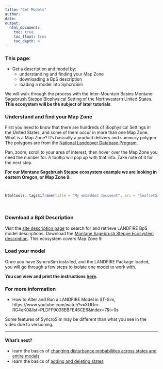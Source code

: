 ```yaml
---
title: "Get Models"
author: 
date:
output:
  html_document:
    toc: true
    toc_float: true
    toc_depth: 4
---
```

### This page:
* Get a description and model by:
    + understanding and finding your Map Zone
    + downloading a BpS description
    + loading a model into SyncroSim
    
We will walk through the process with the Inter-Mountain Basins Montane Sagebrush Steppe Biophysical Setting of the Northwestern United States.  **This ecosystem will be the subject of later tutorials**. 


### Understand and find your Map Zone

First you need to know that there are hundreds of Biophysical Settings in the United States, and some of them occur in more than one Map Zone. What is a Map Zone? It's basically a product delivery and summary polygon. The polygons are from the [National Landcover Database Program](see https://www.mrlc.gov/national-land-cover-database-nlcd-2016).  

Pan, zoom, scroll to your area of interest, then hover over the Map Zone you need the number for. A tooltip will pop up with that info. Take note of it for the next step. 

**For our Montane Sagebrush Steppe ecosystem example we are looking in eastern Oregon, or Map Zone 9.**

<br>

```r
htmltools::tags$iframe(title = "My embedded document", src = "leafletSIM2carto.html", frameborder = "0", width = "100%", height="400")
```

<br>

### Download a BpS Description
Visit the [site description page](http://landfirereview.org/search.php) to search for and retrieve LANDFIRE BpS model descriptions. Download the [Montane Sagebrush Steppe Ecosystem description](http://landfirereview.org/search.php?q=Montane%20Sage%20Steppe&hPP=20&idx=lf_landfire_dev&p=0&is_v=1). This ecosystem covers Map Zone 9.

### Load your model
Once you have SyncroSim installed, and the LANDFIRE Package loaded, you will go through a few steps to isolate one model to work with. 

**You can view and print the instructions [here](./isolateModel.html).**


### For more information

*  How to Alter and Run a LANDFIRE Model in ST-Sim, https://www.youtube.com/watch?v=XUUm-RG4eK0&list=PLDFF9036BBFE46CE6&index=7&t=0s

Some features of SyncroSim may be different than what you see in the video due to versioning.

***

#### What's next?
+ learn the basics of [changing disturbance probabilities across states and entire models](./modifyModel.html)
+ learn the basics of [adding and deleting states](./modifyModel.html)